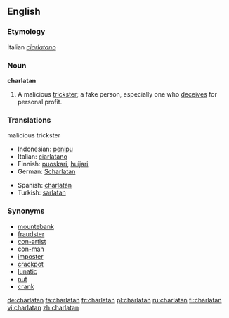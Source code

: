 {{see|charlatán}}

==English==
===Etymology===
Italian ''[[ciarlatano]]''

===Noun===
'''charlatan'''
# A malicious [[trickster]]; a fake person, especially one who [[deceives]] for personal profit.

===Translations===

;malicious trickster
{{top}}
*Indonesian: [[tipu|penipu]]
*Italian: [[ciarlatano]] {{m}}
*Finnish: [[puoskari]], [[huijari]]
*German: [[Scharlatan]] {{m}}
{{mid}}
*Spanish: [[charlatán]] {{m}}
*Turkish: [[sarlatan]]
{{bottom}}

===Synonyms===
*[[mountebank]]
*[[fraudster]]
*[[con-artist]]
*[[con-man]]
*[[imposter]]
*[[crackpot]]
*[[lunatic]]
*[[nut]]
*[[crank]]

[[de:charlatan]]
[[fa:charlatan]]
[[fr:charlatan]]
[[pl:charlatan]]
[[ru:charlatan]]
[[fi:charlatan]]
[[vi:charlatan]]
[[zh:charlatan]]